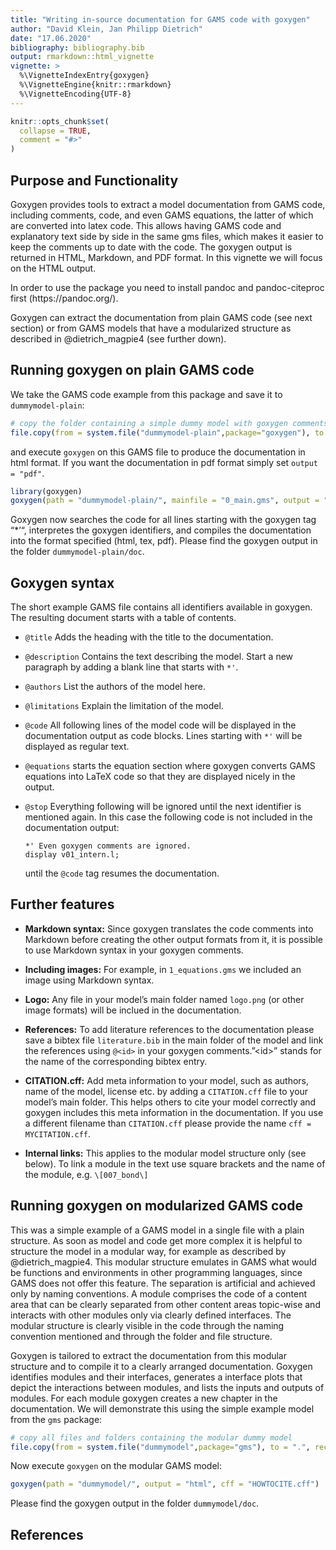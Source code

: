 ```yaml
---
title: "Writing in-source documentation for GAMS code with goxygen"
author: "David Klein, Jan Philipp Dietrich"
date: "17.06.2020"
bibliography: bibliography.bib
output: rmarkdown::html_vignette
vignette: >
  %\VignetteIndexEntry{goxygen}
  %\VignetteEngine{knitr::rmarkdown}
  %\VignetteEncoding{UTF-8}
---
```


```r
knitr::opts_chunk$set(
  collapse = TRUE,
  comment = "#>"
)
```

## Purpose and Functionality

Goxygen provides tools to extract a model documentation from GAMS code, including comments, code, and even GAMS equations, the latter of which are converted into latex code. This allows having GAMS code and explanatory text side by side in the same gms files, which makes it easier to keep the comments up to date with the code. The goxygen output is returned in HTML, Markdown, and PDF format. In this vignette we will focus on the HTML output.

In order to use the package you need to install pandoc and pandoc-citeproc first (https://pandoc.org/).

Goxygen can extract the documentation from plain GAMS code (see next section) or from GAMS models that have a modularized structure as described in @dietrich_magpie4 (see further down).

## Running goxygen on plain GAMS code

We take the GAMS code example from this package and save it to `dummymodel-plain`:

```r
# copy the folder containing a simple dummy model with goxygen comments 
file.copy(from = system.file("dummymodel-plain",package="goxygen"), to = ".", recursive = TRUE)
```

and execute `goxygen` on this GAMS file to produce the documentation in html format. If you want the documentation in pdf format simply set `output = "pdf"`.

```r
library(goxygen)
goxygen(path = "dummymodel-plain/", mainfile = "0_main.gms", output = "html", cff = "HOWTOCITE.cff")
```

Goxygen now searches the code for all lines starting with the goxygen tag "*'", interpretes the goxygen identifiers, and compiles the documentation into the format specified (html, tex, pdf). Please find the goxygen output in the folder `dummymodel-plain/doc`.

## Goxygen syntax

The short example GAMS file contains all identifiers available in goxygen. The resulting document starts with a table of contents.

* `@title` Adds the heading with the title to the documentation.

* `@description` Contains the text describing the model. Start a new paragraph by adding a blank line that starts with `*'`.

* `@authors` List the authors of the model here.

* `@limitations` Explain the limitation of the model.

* `@code` All following lines of the model code will be displayed in the documentation output as code blocks. Lines starting with `*'` will be displayed as regular text.

* `@equations` starts the equation section where goxygen converts GAMS equations into LaTeX code so that they are displayed nicely in the output.

* `@stop` Everything following will be ignored until the next identifier is mentioned again. In this case the following code is not included in the documentation output:

    ```
    *' Even goxygen comments are ignored.
    display v01_intern.l;
    ```
    until the `@code` tag resumes the documentation.
    
    
## Further features

* **Markdown syntax:** Since goxygen translates the code comments into Markdown before creating the other output formats from it, it is possible to use Markdown syntax in your goxygen comments. 

* **Including images:** For example, in `1_equations.gms` we included an image using Markdown syntax.

* **Logo:** Any file in your model's main folder named `logo.png` (or other image formats) will be inclued in the documentation.

* **References:** To add literature references to the documentation please save a bibtex file `literature.bib` in the main folder of the model and link the references using `@<id>` in your goxygen comments."\<id\>" stands for the name of the corresponding bibtex entry.

* **CITATION.cff:** Add meta information to your model, such as authors, name of the model, license etc. by adding a `CITATION.cff` file to your model's main folder. This helps others to cite your model correctly and goxygen includes this meta information in the documentation. If you use a different filename than `CITATION.cff` please provide the name `cff = MYCITATION.cff`.

* **Internal links:** This applies to the modular model structure only (see below). To link a module in the text use square brackets and the name of the module, e.g. `\[007_bond\]`

## Running goxygen on modularized GAMS code

This was a simple example of a GAMS model in a single file with a plain structure. As soon as model and code get more complex it is helpful to structure the model in a modular way, for example as described by @dietrich_magpie4. This modular structure emulates in GAMS what would be functions and environments in other programming languages, since GAMS does not offer this feature. The separation is artificial and achieved only by naming conventions. A module comprises the code of a content area that can be clearly separated from other content areas topic-wise and interacts with other modules only via clearly defined interfaces. The modular structure is clearly visible in the code through the naming convention mentioned and through the folder and file structure.

Goxygen is tailored to extract the documentation from this modular structure and to compile it to a clearly arranged documentation. Goxygen identifies modules and their interfaces, generates a interface plots that depict the interactions between modules, and lists the inputs and outputs of modules. For each module goxygen creates a new chapter in the documentation. We will demonstrate this using the simple example model from the `gms` package:

```r
# copy all files and folders containing the modular dummy model
file.copy(from = system.file("dummymodel",package="gms"), to = ".", recursive = TRUE)
```

Now execute `goxygen` on the modular GAMS model:

```r
goxygen(path = "dummymodel/", output = "html", cff = "HOWTOCITE.cff")
```

Please find the goxygen output in the folder `dummymodel/doc`.

## References
